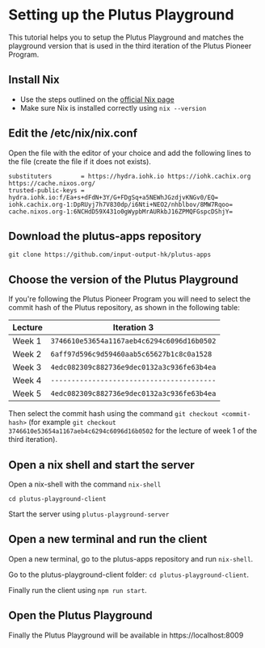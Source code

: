 # Setting up the Plutus Playground

This tutorial helps you to setup the Plutus Playground and matches the playground version that is used in the third iteration of the Plutus Pioneer Program.

## Install Nix
- Use the steps outlined on the [official Nix page](https://nixos.org/download.html) 
- Make sure Nix is installed correctly using `nix --version`
## Edit the /etc/nix/nix.conf
Open the file with the editor of your choice and add the following lines to the file (create the file if it does not exists).
```
substituters        = https://hydra.iohk.io https://iohk.cachix.org https://cache.nixos.org/
trusted-public-keys = hydra.iohk.io:f/Ea+s+dFdN+3Y/G+FDgSq+a5NEWhJGzdjvKNGv0/EQ= iohk.cachix.org-1:DpRUyj7h7V830dp/i6Nti+NEO2/nhblbov/8MW7Rqoo= cache.nixos.org-1:6NCHdD59X431o0gWypbMrAURkbJ16ZPMQFGspcDShjY=
```

## Download the plutus-apps repository
```
git clone https://github.com/input-output-hk/plutus-apps
```

## Choose the version of the Plutus Playground
If you're following the Plutus Pioneer Program you will need to select the commit hash of the Plutus repository, as shown in the following table:

| Lecture | Iteration 3                                |
|---------|--------------------------------------------|
| Week 1  | `3746610e53654a1167aeb4c6294c6096d16b0502` |
| Week 2  | `6aff97d596c9d59460aab5c65627b1c8c0a1528` |
| Week 3  | `4edc082309c882736e9dec0132a3c936fe63b4ea` |
| Week 4  | `----------------------------------------` |
| Week 5  | `4edc082309c882736e9dec0132a3c936fe63b4ea` |


Then select the commit hash using the command `git checkout <commit-hash>` (for example `git checkout 3746610e53654a1167aeb4c6294c6096d16b0502` for the lecture of week 1 of the third iteration).


## Open a nix shell and start the server
Open a nix-shell with the command `nix-shell`

```
cd plutus-playground-client
```

Start the server using `plutus-playground-server`

## Open a new terminal and run the client
Open a new terminal, go to the plutus-apps repository and run `nix-shell`.

Go to the plutus-playground-client folder: `cd plutus-playground-client`.

Finally run the client using `npm run start`.

## Open the Plutus Playground
Finally the Plutus Playground will be available in https://localhost:8009
